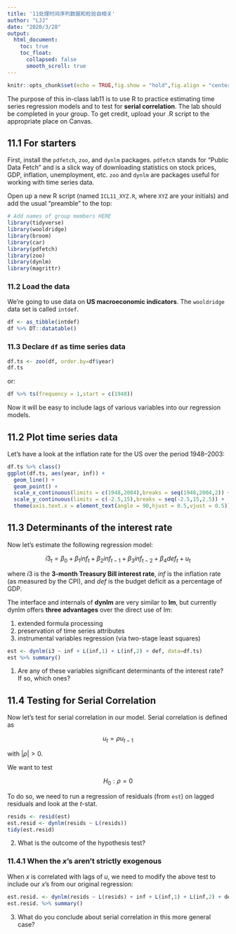 ```yaml
---
title: '11处理时间序列数据和检验自相关'
author: "LJJ"
date: "2020/3/28"
output: 
  html_document:
    toc: true
    toc_float:
      collapsed: false
      smooth_scroll: true
---
```


```r
knitr::opts_chunk$set(echo = TRUE,fig.show = "hold",fig.align = "center")
```

The purpose of this in-class lab11 is to use R to practice estimating time series regression models and to test for **serial correlation**. The lab should be completed in your group. To get credit, upload your .R script to the appropriate place on Canvas.

## 11.1 For starters

First, install the `pdfetch`, `zoo`, and `dynlm` packages. `pdfetch` stands for "Public Data Fetch" and is a slick way of downloading statistics on stock prices, GDP, inflation, unemployment, etc. `zoo` and `dynlm` are packages useful for working with time series data.

Open up a new R script (named `ICL11_XYZ.R`, where `XYZ` are your initials) and add the usual "preamble" to the top:

```r
# Add names of group members HERE
library(tidyverse)
library(wooldridge)
library(broom)
library(car)
library(pdfetch)
library(zoo)
library(dynlm)
library(magrittr)
```

### 11.2 Load the data

We're going to use data on **US macroeconomic indicators**. The `wooldridge` data set is called `intdef`.

```r
df <- as_tibble(intdef)
df %>% DT::datatable()
```

### 11.3 Declare `df` as time series data

```r
df.ts <- zoo(df, order.by=df$year)
df.ts
```

or:

```r
df %>% ts(frequency = 1,start = c(1948))
```

Now it will be easy to include lags of various variables into our regression models.

## 11.2 Plot time series data

Let's have a look at the inflation rate for the US over the period 1948--2003:

```r
df.ts %>% class()
ggplot(df.ts, aes(year, inf)) + 
  geom_line() +
  geom_point() +
  scale_x_continuous(limits = c(1948,2004),breaks = seq(1948,2004,2)) +
  scale_y_continuous(limits = c(-2.5,15),breaks = seq(-2.5,15,2.5)) +
  theme(axis.text.x = element_text(angle = 90,hjust = 0.5,vjust = 0.5)) 
```

## 11.3 Determinants of the interest rate

Now let's estimate the following regression model:

$$
i3_{t} = \beta_0 + \beta_1 inf_t + \beta_2 inf_{t-1} + \beta_3 inf_{t-2} + \beta_4 def_{t} + u_t
$$

where $i3$ is the **3-month Treasury Bill interest rate**, $inf$ is the inflation rate (as measured by the CPI), and $def$ is the budget deficit as a percentage of GDP.

The interface and internals of **dynlm** are very similar to **lm**, but currently dynlm offers **three advantages** over the direct use of lm: 

1. extended formula processing 
2. preservation of time series attributes
3. instrumental variables regression (via two-stage least squares)

```r
est <- dynlm(i3 ~ inf + L(inf,1) + L(inf,2) + def, data=df.ts)
est %>% summary()
```

1. Are any of these variables significant determinants of the interest rate? If so, which ones?

## 11.4 Testing for Serial Correlation

Now let's test for serial correlation in our model. Serial correlation is defined as

$$
u_t = \rho u_{t-1}
$$

with $\vert\rho\vert>0$.

We want to test

$$
H_0: \rho = 0
$$

To do so, we need to run a regression of residuals (from `est`) on lagged residuals and look at the $t$-stat.

```r
resids <- resid(est)
est.resid <- dynlm(resids ~ L(resids))
tidy(est.resid)
```

2. What is the outcome of the hypothesis test?

### 11.4.1 When the $x$'s aren't strictly exogenous 

When $x$ is correlated with lags of $u$, we need to modify the above test to include our $x$'s from our original regression:

```r
est.resid. <- dynlm(resids ~ L(resids) + inf + L(inf,1) + L(inf,2) + def, data = df.ts)
est.resid. %>% summary()
```

3. What do you conclude about serial correlation in this more general case?
